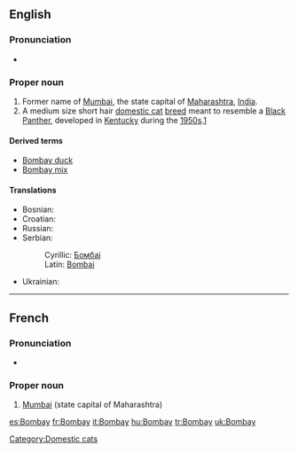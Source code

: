{{also|bom bay}}
==English==

===Pronunciation===
* {{rhymes|eɪ}}

===Proper noun===
{{en-proper noun}}

# Former name of [[Mumbai]], the state capital of [[Maharashtra]], [[India]].
# A medium size short hair [[domestic cat]] [[breed]] meant to resemble a [[panther|Black Panther]], developed in [[Kentucky]] during the [[1950s]].[[w:Bombay (cat)|1]]

====Derived terms====
* [[Bombay duck]]
* [[Bombay mix]]

====Translations====
{{trans-top|former name of Mumbai}}
* Bosnian: {{t-|bs|Bombaj|m}}
* Croatian: {{t-|hr|Bombay|m|alt=Bòmbay}}
* Russian: {{t+|ru|Бомбей|m|tr=Bombéj|sc=Cyrl}}
* Serbian:
*: Cyrillic: [[Бомбај#Serbian|Бомбај]] {{m}}
*: Latin: [[Bombaj#Serbian|Bombaj]] {{m}}
{{trans-mid}}
* Ukrainian: {{t-|uk|Бомбей|sc=Cyrl|xs=Ukrainian}}
{{trans-bottom}}

[[Category:Domestic cats]]

----

==French==
{{wikipedia|lang=fr}}

===Pronunciation===
* {{IPA|/bɔ̃.bɛ/|lang=fr}}

===Proper noun===
{{infl|fr|proper noun|g=f}}

# [[Mumbai]] (state capital of Maharashtra)

{{tbot entry|French|Mumbai|2009|January|fr}}

[[es:Bombay]]
[[fr:Bombay]]
[[it:Bombay]]
[[hu:Bombay]]
[[tr:Bombay]]
[[uk:Bombay]]